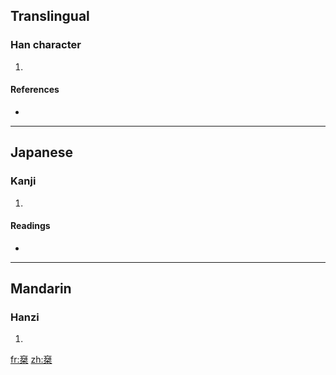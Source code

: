 ==Translingual==

===Han character===
{{Han char|rn=75|rad=木|as=08|sn=12|four=|canj=卜弓手木 (YNQD)}}

# {{defn|Han|sort=木08}}

====References====
* {{Han ref|kx=0536.030|dkj=15016|dj=0923.180|hdz=21237.020|uh=6909|ud=26889}}

----

==Japanese==

===Kanji===
{{ja-kanji|grade=|rs=木08}}

# {{defn|Japanese}}

====Readings====
* {{ja-readings|on=[[じょう]] (jō)|kun=[[のおる]] (nooru), [[のおせる]] (nooseru)}}

----

==Mandarin==

===Hanzi===
{{cmn-hanzi|pin=[[chéng]] ([[cheng2]])|wg=ch'eng<sup>2</sup>}}

# {{defn|Mandarin}}

[[fr:椉]]
[[zh:椉]]